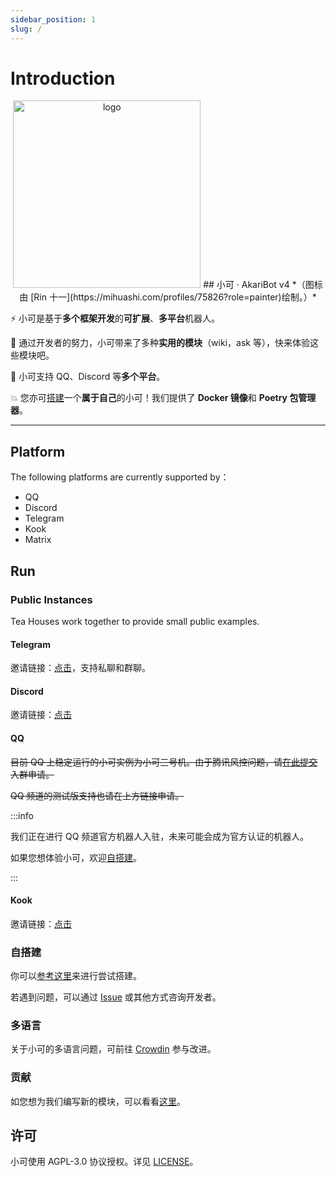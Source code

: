 ```yaml
---
sidebar_position: 1
slug: /
---
```


# Introduction

<div align="center">
<img width="300" src="https://s2.loli.net/2023/08/24/7HGPQ92Ro38yS6z.png" alt="logo"/>
## 小可 · AkariBot v4
*（图标由 [Rin 十一](https://mihuashi.com/profiles/75826?role=painter)绘制。）*
</div>

⚡ 小可是基于**多个框架开发**的**可扩展**、**多平台**机器人。

💅 通过开发者的努力，小可带来了多种**实用的模块**（wiki，ask 等），快来体验这些模块吧。

🎨 小可支持 QQ、Discord 等**多个平台**。

💥 您亦可[搭建](#自搭建)一个**属于自己**的小可！我们提供了 **Docker 镜像**和 **Poetry 包管理器**。

* * *

## Platform

The following platforms are currently supported by：

-   QQ
-   Discord
-   Telegram
-   Kook
-   Matrix

## Run

### Public Instances

Tea Houses work together to provide small public examples.

#### Telegram

邀请链接：[点击](https://t.me/oasisakaribot)，支持私聊和群聊。

#### Discord

邀请链接：[点击](https://discord.com/oauth2/authorize?client_id=879379218209861712&scope=bot&permissions=259846044864)

#### QQ

~~目前 QQ 上稳定运行的小可实例为小可三号机。由于腾讯风控问题，请[在此提交](https://github.com/Teahouse-Studios/bot/issues/new?assignees=OasisAkari&labels=New&template=add_new_group.yaml&title=[NEW]%3A+)入群申请。~~

~~QQ 频道的测试版支持也请在上方链接申请。~~

:::info

我们正在进行 QQ 频道官方机器人入驻，未来可能会成为官方认证的机器人。

如果您想体验小可，欢迎[自搭建](#自搭建)。

:::

#### Kook

邀请链接：[点击](https://www.kookapp.cn/app/oauth2/authorize?id=19512&permissions=949248&client_id=xiDWoVygvPsP6bov&redirect_uri=&scope=bot)

### 自搭建

你可以[参考这里](development/deploy)来进行尝试搭建。

若遇到问题，可以通过 [Issue](https://github.com/Teahouse-Studios/bot/issues/new) 或其他方式咨询开发者。

### 多语言

关于小可的多语言问题，可前往 [Crowdin](https://crowdin.com/project/akari-bot) 参与改进。

### 贡献

如您想为我们编写新的模块，可以看看[这里](/docs/development/new_module)。

## 许可

小可使用 AGPL-3.0 协议授权。详见 [LICENSE](https://github.com/Teahouse-Studios/akari-bot/blob/master/LICENSE)。
